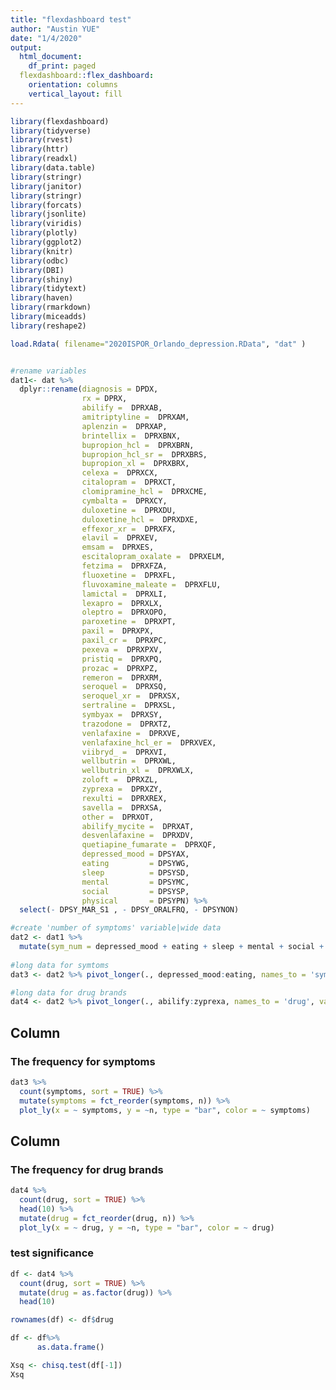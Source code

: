 ```yaml
---
title: "flexdashboard test"
author: "Austin YUE"
date: "1/4/2020"
output:
  html_document:
    df_print: paged
  flexdashboard::flex_dashboard:
    orientation: columns
    vertical_layout: fill
---
```


```r
library(flexdashboard)
library(tidyverse)
library(rvest)
library(httr)
library(readxl)
library(data.table)
library(stringr)
library(janitor)
library(stringr)
library(forcats)
library(jsonlite)
library(viridis)
library(plotly)
library(ggplot2)
library(knitr)
library(odbc)
library(DBI)
library(shiny)
library(tidytext)
library(haven)
library(rmarkdown)
library(miceadds)
library(reshape2)
```


```r

load.Rdata( filename="2020ISPOR_Orlando_depression.RData", "dat" )


#rename variables
dat1<- dat %>% 
  dplyr::rename(diagnosis = DPDX,
                rx = DPRX,
                abilify =  DPRXAB,
                amitriptyline =  DPRXAM,
                aplenzin =  DPRXAP,
                brintellix =  DPRXBNX,
                bupropion_hcl =  DPRXBRN,
                bupropion_hcl_sr =  DPRXBRS,
                bupropion_xl =  DPRXBRX,
                celexa =  DPRXCX,
                citalopram =  DPRXCT,
                clomipramine_hcl =  DPRXCME,
                cymbalta =  DPRXCY,
                duloxetine =  DPRXDU,
                duloxetine_hcl =  DPRXDXE,
                effexor_xr =  DPRXFX,
                elavil =  DPRXEV,
                emsam =  DPRXES,
                escitalopram_oxalate =  DPRXELM,
                fetzima =  DPRXFZA,
                fluoxetine =  DPRXFL,
                fluvoxamine_maleate =  DPRXFLU,
                lamictal =  DPRXLI,
                lexapro =  DPRXLX,
                oleptro =  DPRXOPO,
                paroxetine =  DPRXPT,
                paxil =  DPRXPX,
                paxil_cr =  DPRXPC,
                pexeva =  DPRXPXV,
                pristiq =  DPRXPQ,
                prozac =  DPRXPZ,
                remeron =  DPRXRM,
                seroquel =  DPRXSQ,
                seroquel_xr =  DPRXSX,
                sertraline =  DPRXSL,
                symbyax =  DPRXSY,
                trazodone =  DPRXTZ,
                venlafaxine =  DPRXVE,
                venlafaxine_hcl_er =  DPRXVEX,
                viibryd_ =  DPRXVI,
                wellbutrin =  DPRXWL,
                wellbutrin_xl =  DPRXWLX,
                zoloft =  DPRXZL,
                zyprexa =  DPRXZY,
                rexulti =  DPRXREX,
                savella =  DPRXSA,
                other =  DPRXOT,
                abilify_mycite =  DPRXAT,
                desvenlafaxine =  DPRXDV,
                quetiapine_fumarate =  DPRXQF,
                depressed_mood = DPSYAX,
                eating         = DPSYWG,
                sleep          = DPSYSD,
                mental         = DPSYMC,
                social         = DPSYSP,
                physical       = DPSYPN) %>% 
  select(- DPSY_MAR_S1 , - DPSY_ORALFRQ, - DPSYNON)

#create 'number of symptoms' variable|wide data
dat2 <- dat1 %>% 
  mutate(sym_num = depressed_mood + eating + sleep + mental + social + physical)
  
#long data for symtoms
dat3 <- dat2 %>% pivot_longer(., depressed_mood:eating, names_to = 'symptoms', values_to = 'sym_status') %>% filter(sym_status == 1)

#long data for drug brands
dat4 <- dat2 %>% pivot_longer(., abilify:zyprexa, names_to = 'drug', values_to = 'drug_status') %>% filter(drug_status == 1)

```

Column {data-width=650}
-----------------------------------------------------------------------


### The frequency for symptoms

```r
dat3 %>%
  count(symptoms, sort = TRUE) %>% 
  mutate(symptoms = fct_reorder(symptoms, n)) %>% 
  plot_ly(x = ~ symptoms, y = ~n, type = "bar", color = ~ symptoms)
```




Column {data-width=350}
-----------------------------------------------------------------------

### The frequency for drug brands


```r
dat4 %>% 
  count(drug, sort = TRUE) %>% 
  head(10) %>% 
  mutate(drug = fct_reorder(drug, n)) %>% 
  plot_ly(x = ~ drug, y = ~n, type = "bar", color = ~ drug)
```


### test significance
```r
df <- dat4 %>% 
  count(drug, sort = TRUE) %>% 
  mutate(drug = as.factor(drug)) %>% 
  head(10)

rownames(df) <- df$drug

df <- df%>%
      as.data.frame()

Xsq <- chisq.test(df[-1])
Xsq
```

